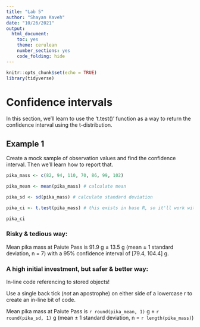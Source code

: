 ```yaml
---
title: "Lab 5"
author: "Shayan Kaveh"
date: "10/26/2021"
output: 
  html_document: 
    toc: yes
    theme: cerulean
    number_sections: yes
    code_folding: hide
---
```


```r
knitr::opts_chunk$set(echo = TRUE)
library(tidyverse)
```

# Confidence intervals

In this section, we'll learn to use the 't.test()' function as a way to return the confidence interval using the t-distribution.

## Example 1

Create a mock sample of observation values and find the confidence interval. Then we'll learn how to report that.

```r
pika_mass <- c(82, 94, 110, 70, 86, 99, 102)

pika_mean <- mean(pika_mass) # calculate mean

pika_sd <- sd(pika_mass) # calculate standard deviation

pika_ci <- t.test(pika_mass) # this exists in base R, so it'll work without any attached packages

pika_ci
```

### Risky & tedious way:

Mean pika mass at Paiute Pass is 91.9 g $\pm$ 13.5 g (mean $\pm$ 1 standard deviation, n = 7) with a 95% confidence interval of [79.4, 104.4] g.

### A high initial investment, but safer & better way:

In-line code referencing to stored objects!

Use a single back tick (*not* an apostrophe) on either side of a lowercase r to create an in-line bit of code.

Mean pika mass at Paiute Pass is `r round(pika_mean, 1)` g $\pm$ `r round(pika_sd, 1)` g (mean $\pm$ 1 standard deviation, n = `r length(pika_mass)`)

